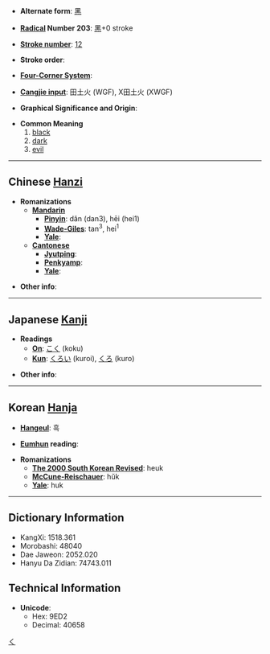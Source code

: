 * '''Alternate form''': [[黑]]

* '''[[Wiktionary:Chinese radical index| Radical]] Number 203''': [[Wiktionary:Chinese radical index 黑|黑]]+0 stroke

* '''[[Wiktionary:Chinese total strokes index|Stroke number]]''': [[Wiktionary:Chinese total strokes index 12|12]]

* '''Stroke order''': 

* '''[[Wiktionary:Chinese four corner index|Four-Corner System]]''': 

* '''[[Wiktionary:Chinese Cangjie index|Cangjie input]]''': 田土火 (WGF), X田土火 (XWGF)

* '''Graphical Significance and Origin''': 

* '''Common Meaning'''
*#[[black]]
*# [[dark]]
*# [[evil]]


----

== Chinese [[Hanzi]] ==

* '''Romanizations'''
** '''[[Mandarin]]'''
*** '''[[Pinyin]]''': dǎn (dan3), hēi (hei1)
*** '''[[Wade-Giles]]''': tan<sup>3</sup>, hei<sup>1</sup>
*** '''[[Yale]]''': 
** '''[[Cantonese]]'''
*** '''[[Jyutping]]''':
*** '''[[Penkyamp]]''': 
*** '''[[Yale]]''': 

* '''Other info''': 

----

== Japanese [[Kanji]] ==
[[Category:Japanese colors|く]]

* '''Readings'''
** '''[[On]]''': [[こく]] (koku)
** '''[[Kun]]''': [[くろい]] (kuroi), [[くろ]] (kuro)

* '''Other info''':  

----

== Korean [[Hanja]] ==

* '''[[Hangeul]]''': 흑

* '''[[Eumhun]] reading''': 

* '''Romanizations'''
** '''[[The 2000 South Korean Revised Romanization|The 2000 South Korean Revised]]''': heuk
** '''[[McCune-Reischauer]]''': hŭk
** '''[[Yale]]''': huk

----

== Dictionary Information ==

* KangXi: 1518.361
* Morobashi: 48040
* Dae Jaweon: 2052.020
* Hanyu Da Zidian: 74743.011

== Technical Information ==

* '''Unicode''':
** Hex: 9ED2
** Decimal: 40658